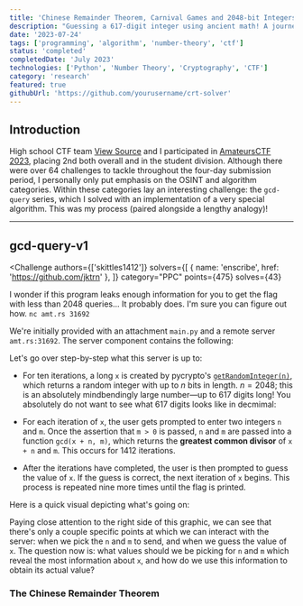 ```yaml
---
title: 'Chinese Remainder Theorem, Carnival Games and 2048-bit Integers'
description: "Guessing a 617-digit integer using ancient math! A journey through number theory, carnival games, and cryptography in AmateursCTF 2023."
date: '2023-07-24'
tags: ['programming', 'algorithm', 'number-theory', 'ctf']
status: 'completed'
completedDate: 'July 2023'
technologies: ['Python', 'Number Theory', 'Cryptography', 'CTF']
category: 'research'
featured: true
githubUrl: 'https://github.com/yourusername/crt-solver'
---
```


## Introduction

High school CTF team [View Source](https://ctftime.org/team/175828) and I participated in [AmateursCTF 2023](https://ctftime.org/event/1983), placing 2nd both overall and in the student division. Although there were over 64 challenges to tackle throughout the four-day submission period, I personally only put emphasis on the OSINT and algorithm categories. Within these categories lay an interesting challenge: the `gcd-query` series, which I solved with an implementation of a very special algorithm. This was my process (paired alongside a lengthy analogy)!

---

## gcd-query-v1

<Challenge
  authors={['skittles1412']}
  solvers={[
    {
      name: 'enscribe',
      href: 'https://github.com/jktrn'
    },
  ]}
  category="PPC"
  points={475}
  solves={43}
>
  I wonder if this program leaks enough information for you to get the flag with
  less than 2048 queries... It probably does. I'm sure you can figure out how.
  `nc amt.rs 31692`
</Challenge>

We're initially provided with an attachment `main.py` and a remote server `amt.rs:31692`. The server component contains the following:

Let's go over step-by-step what this server is up to:

- For ten iterations, a long `x` is created by pycrypto's [`getRandomInteger(n)`](https://pythonhosted.org/pycrypto/Crypto.Util.number-module.html#getRandomInteger), which returns a random integer with up to $n$ bits in length. $n = 2048$; this is an absolutely mindbendingly large number—up to 617 digits long! You absolutely do not want to see what 617 digits looks like in decmimal:



- For each iteration of `x`, the user gets prompted to enter two integers `n` and `m`. Once the assertion that `m > 0` is passed, `n` and `m` are passed into a function `gcd(x + n, m)`, which returns the **greatest common divisor** of `x + n` and `m`. This occurs for 1412 iterations.
- After the iterations have completed, the user is then prompted to guess the value of `x`. If the guess is correct, the next iteration of `x` begins. This process is repeated nine more times until the flag is printed.

Here is a quick visual depicting what's going on:

Paying close attention to the right side of this graphic, we can see that there's only a couple specific points at which we can interact with the server: when we pick the `n` and `m` to send, and when we guess the value of `x`. The question now is: what values should we be picking for `n` and `m` which reveal the most information about `x`, and how do we use this information to obtain its actual value?

### The Chinese Remainder Theorem
